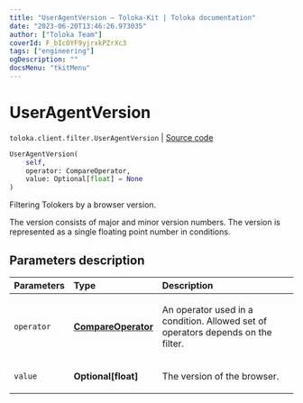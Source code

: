 ```yaml
---
title: "UserAgentVersion — Toloka-Kit | Toloka documentation"
date: "2023-06-20T13:46:26.973035"
author: ["Toloka Team"]
coverId: F_bIcOYF9yjrxkPZrXc3
tags: ["engineering"]
ogDescription: ""
docsMenu: "tkitMenu"
---
```


# UserAgentVersion

`toloka.client.filter.UserAgentVersion` | [Source code](https://github.com/Toloka/toloka-kit/blob/v1.2.0/src/client/filter.py#L708)

```python
UserAgentVersion(
    self,
    operator: CompareOperator,
    value: Optional[float] = None
)
```

Filtering Tolokers by a browser version.

The version consists of major and minor version numbers.
The version is represented as a single floating point number in conditions.

## Parameters description

| Parameters | Type | Description |
| :----------| :----| :-----------|
`operator`|**[CompareOperator](/docs/toloka-kit/reference/toloka.client.primitives.operators.CompareOperator)**|<p>An operator used in a condition. Allowed set of operators depends on the filter.</p>
`value`|**Optional\[float\]**|<p>The version of the browser.</p>